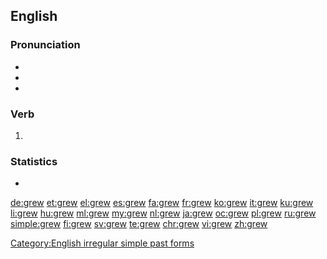 ==English==

===Pronunciation===
* {{IPA|/ɡɹuː/}}
* {{audio|en-us-grew.ogg|Audio (US)}}
* {{rhymes|uː}}

===Verb===
{{head|en}}

# {{en-simple past of|grow}}

===Statistics===
* {{rank|getting|stay|months|677|grew|boys|joy|green}}

[[Category:English irregular simple past forms]]

[[de:grew]]
[[et:grew]]
[[el:grew]]
[[es:grew]]
[[fa:grew]]
[[fr:grew]]
[[ko:grew]]
[[it:grew]]
[[ku:grew]]
[[li:grew]]
[[hu:grew]]
[[ml:grew]]
[[my:grew]]
[[nl:grew]]
[[ja:grew]]
[[oc:grew]]
[[pl:grew]]
[[ru:grew]]
[[simple:grew]]
[[fi:grew]]
[[sv:grew]]
[[te:grew]]
[[chr:grew]]
[[vi:grew]]
[[zh:grew]]